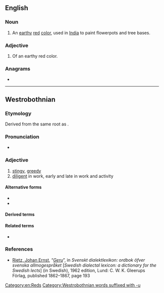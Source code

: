 {{also|ġeru}}
==English==

===Noun===
{{en-noun|-}}

# An [[earthy]] [[red]] [[color]], used in [[India]] to paint flowerpots and tree bases.

===Adjective===
{{en-adj}}

# Of an earthy red color.

===Anagrams===
* {{anagrams|en|a=egru|Guer.|Ruge|grue|regu|urge}}

[[Category:en:Reds]]

----

==Westrobothnian==

===Etymology===
Derived from the same root as {{m|gmq-bot|gjer}}.

===Pronunciation===
* {{IPA|[jèːɾʉ]|lang=gmq-bot}} {{gmq-bot-pronu-note}}
*: {{rhymes|èːɾʉ|lang=gmq-bot}}

===Adjective===
{{head|gmq-bot|adjective}}

# [[stingy]], [[greedy]]
# [[diligent]] in work, early and late in work and activity

====Alternative forms====
* {{l|gmq-bot|geri}}
* {{l|gmq-bot|djöro}}

====Derived terms====
{{der3|gmq-bot|brukningsgeru
|ginnäsgeru
|kóstgeru
|mykkelsgeru
|sómmänsgeru
|sytningsgeru
|sytäsgeru
|säsgeru
|tórkningsgeri
|vaitgeru
|vöttugeru
}}

====Related terms====
* {{l|gmq-bot|gernom}}

===References===
* [[w:sv:Ernst Rietz|Rietz, Johan Ernst]], “[http://runeberg.org/dialektl/0223.html ''Geru'']”, in ''Svenskt dialektlexikon: ordbok öfver svenska allmogespråket'' [''Swedish dialectal lexicon: a dictionary for the Swedish lects''] (in Swedish), 1962 edition, Lund: C. W. K. Gleerups Förlag, published 1862–1867, page 193

[[Category:Westrobothnian words suffixed with -u]]
